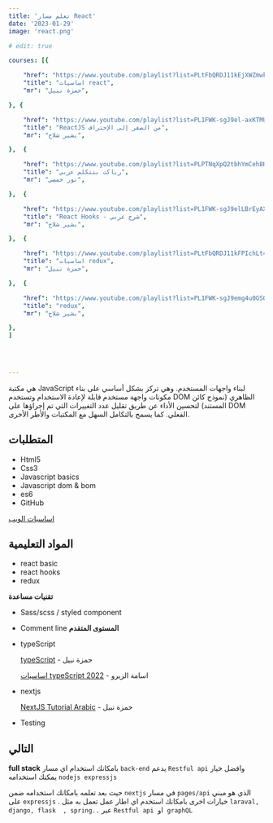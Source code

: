 ```yaml
---
title: 'تعلم مسار React'
date: '2023-01-29'
image: 'react.png'

# edit: true

courses: [{  

    "href": "https://www.youtube.com/playlist?list=PLtFbQRDJ11kEjXWZmwkOV-vfXmrEEsuEW",  
    "title": "اساسيات react",
    "mr": "حمزة نبيل", 

}, {  

    "href": "https://www.youtube.com/playlist?list=PL1FWK-sgJ9el-axKTMU_1l5PEyv7tn-wk",  
    "title": "ReactJS من الصفر إلى الإحتراف",
    "mr": "بشير شلاح", 

},  {  

    "href": "https://www.youtube.com/playlist?list=PLPTNqXpQ2tbhYmCeh8H4TR_UokYUxhD8R",  
    "title": "رياكت بتتكلم عربي",
    "mr": "نور حمصي", 

},  {  

    "href": "https://www.youtube.com/playlist?list=PL1FWK-sgJ9elLBrEyAXK74pM37lJtDzut",  
    "title": "React Hooks - شرح عربي",
    "mr": "بشير شلاح", 

},  {  

    "href": "https://www.youtube.com/playlist?list=PLtFbQRDJ11kFPIchLt4xI6sBVxFUK1PBD",  
    "title": "اساسيات redux",
    "mr": "حمزة نبيل", 

},  {  

    "href": "https://www.youtube.com/playlist?list=PL1FWK-sgJ9emg4u0GSQMhY5AFVjd9MHim)",  
    "title": "redux",
    "mr": "بشير شلاح", 

}, 
]
 

 

---  
```

هي مكتبة JavaScript لبناء واجهات المستخدم. وهي تركز بشكل أساسي على بناء مكونات واجهة مستخدم قابلة لإعادة الاستخدام وتستخدم DOM الظاهري (نموذج كائن المستند) لتحسين الأداء عن طريق تقليل عدد التغييرات التي تم إجراؤها على DOM الفعلي. كما يسمح بالتكامل السهل مع المكتبات والأطر الأخرى. 
 

## المتطلبات

- Html5
- Css3
- Javascript basics
- Javascript dom & bom
- es6
- GitHub

[اساسيات الويب](web-basics) 

## المواد التعليمية
 
* react basic 
* react hooks 
* redux

<!-- ## مصادر التعلم
* بداية تعلم اساسيات  **react**

    [اساسيات react](https://www.youtube.com/playlist?list=PLtFbQRDJ11kEjXWZmwkOV-vfXmrEEsuEW) - حمزة نبيل

    [ReactJS من الصفر إلى الإحتراف](https://www.youtube.com/playlist?list=PL1FWK-sgJ9el-axKTMU_1l5PEyv7tn-wk) -  بشير شلاح

    [رياكت بتتكلم عربي](https://www.youtube.com/playlist?list=PLPTNqXpQ2tbhYmCeh8H4TR_UokYUxhD8R) - نور حمصي

* react hooks

    [React Hooks - شرح عربي](https://www.youtube.com/playlist?list=PL1FWK-sgJ9elLBrEyAXK74pM37lJtDzut) - بشير شلاح

* redux

    [اساسيات redux](https://www.youtube.com/playlist?list=PLtFbQRDJ11kFPIchLt4xI6sBVxFUK1PBD) - حمزة نبيل

    [redux](https://www.youtube.com/playlist?list=PL1FWK-sgJ9emg4u0GSQMhY5AFVjd9MHim) - بشير شلاح
  -->

**تقنيات مساعدة**  

* Sass/scss / styled component 
* Comment line
**المستوى المتقدم**  
* typeScript 

    [typeScript](https://www.youtube.com/playlist?list=PLtFbQRDJ11kH1RHmJD7DYtV9RXY42Al5g) - حمزة نبيل

    [اساسيات typeScript 2022](https://www.youtube.com/playlist?list=PLDoPjvoNmBAy532K9M_fjiAmrJ0gkCyLJ) - اسامة الزيرو
    
* nextjs 

    [NextJS Tutorial Arabic](https://www.youtube.com/playlist?list=PLtFbQRDJ11kENRrEUG6fmPSVVh7WWijbz) - حمزة نبيل

* Testing
## التالي 

**full stack** 
بامكانك استخدام اي مسار `back-end` يدعم `Restful api` وافضل خيار يمكنك استخدامه `nodejs expressjs`

حيث بعد تعلمه بامكانك استخدامه ضمن `nextjs` في مسار `pages/api` الذي هو مبني على `expressjs` .
خيارات اخرى بامكانك استخدم اي اطار عمل تعمل به مثل `laraval, django, flask  , spring..` عبر `Restful api`  او  `graphQL`

 
  
